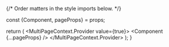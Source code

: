 
{/* Order matters in the style imports below. */}

  const {Component, pageProps} = props;

  return (
    <MultiPageContext.Provider value={true}>
      <Head>
        <link rel='preconnect' href='https://fonts.gstatic.com'/>
        <link
          href='https://fonts.googleapis.com/css2?family=Inter&display=swap'
          rel='stylesheet'
        />
        <link
          href='https://fonts.googleapis.com/css2?family=IBM+Plex+Mono&display=swap'
          rel='stylesheet'
        />
      </Head>
      <RouteProvider>
        <ScrollManager>
          <CustomRedirects/>
          <LanguageProvider>
            <Component {...pageProps} />
          </LanguageProvider>
        </ScrollManager>
      </RouteProvider>
      <Watermark/>
    </MultiPageContext.Provider>
  );
}
